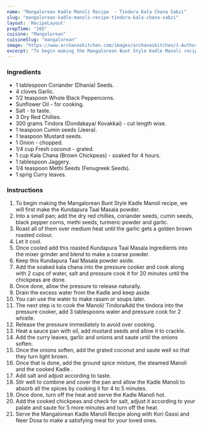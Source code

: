 ---
name: "Mangalorean Kadle Manoli Recipe  - Tindora Kala Chana Sabzi"
slug: "mangalorean-kadle-manoli-recipe-tindora-kala-chana-sabzi"
layout: 'RecipeLayout'
prepTime: "165"
cuisine: "Mangalorean"
cuisineSlug: "mangalorean"
image: "https://www.archanaskitchen.com/images/archanaskitchen/1-Author/sibyl_sunitha/Mangalorean_Kadle_Manoli_Recipe_-_Tindora_and_Kala_Chana_Dry_Sabzi_-1_1600.jpg"
excerpt: "To begin making the Mangalorean Bunt Style Kadle Manoli recipe, we will first make the Kundapura Taal Masala powder"
---

### Ingredients

- 1 tablespoon Coriander (Dhania) Seeds.
- 4 cloves Garlic.
- 1/2 teaspoon Whole Black Peppercorns.
- Sunflower Oil - for cooking.
- Salt - to taste.
- 3 Dry Red Chillies.
- 300 grams Tindora (Dondakaya/ Kovakkai) - cut length wise.
- 1 teaspoon Cumin seeds (Jeera).
- 1 teaspoon Mustard seeds.
- 1 Onion - chopped.
- 1/4 cup Fresh coconut - grated.
- 1 cup Kala Chana (Brown Chickpeas) - soaked for 4 hours.
- 1 tablespoon Jaggery.
- 1/4 teaspoon Methi Seeds (Fenugreek Seeds).
- 1 sprig Curry leaves.

### Instructions

1. To begin making the Mangalorean Bunt Style Kadle Manoli recipe, we will first make the Kundapura Taal Masala powder.
1. Into a small pan; add the dry red chillies, coriander seeds, cumin seeds, black pepper corns, methi seeds, turmeric powder and garlic.
1. Roast all of them over medium heat until the garlic gets a golden brown roasted colour.
1. Let it cool.
1. Once cooled add this roasted Kundapura Taal Masala ingredients into the mixer grinder and blend to make a coarse powder.
1. Keep this Kundapura Taal Masala powder aside.
1. Add the soaked kala chana into the pressure cooker and cook along with 2 cups of water, salt and pressure cook it for 20 minutes until the chickpeas are done.
1. Once done, allow the pressure to release naturally.
1. Drain the excess water from the Kadle and keep aside.
1. You can use the water to make rasam or soups later.
1. The next step is to cook the Manoli/ TindoraAdd the tindora into the pressure cooker, add 3 tablespoons water and pressure cook for 2 whistle.
1. Release the pressure immediately to avoid over cooking.
1. Heat a sauce pan with oil, add mustard seeds and allow it to crackle.
1. Add the curry leaves, garlic and onions and saute until the onions soften.
1. Once the onions soften, add the grated coconut and saute well so that they turn light brown.
1. Once that is done, add the ground spice mixture, the steamed Manoli and the cooked Kadle .
1. Add salt and adjust according to taste.
1. Stir well to combine and cover the pan and allow the Kadle Manoli to absorb all the spices by cooking it for 4 to 5 minutes.
1. Once done, turn off the heat and serve the Kadle Manoli hot.
1. Add the cooked chickpeas and check for salt, adjust it according to your palate and saute for 5 more minutes and turn off the heat.
1. Serve the Mangalorean Kadle Manoli Recipe along with Kori Gassi and Neer Dosa to make a satisfying meal for your loved ones.
